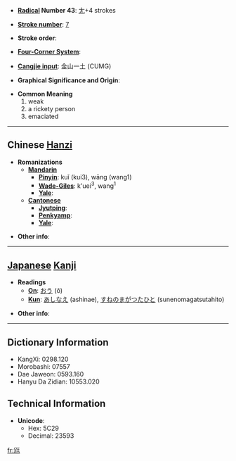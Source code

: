 * '''[[Wiktionary:Chinese radical index| Radical]] Number 43''': [[Wiktionary:Chinese radical index 尢|尢]]+4 strokes

* '''[[Wiktionary:Chinese total strokes index|Stroke number]]''': [[Wiktionary:Chinese total strokes index 7|7]]

* '''Stroke order''': 

* '''[[Wiktionary:Chinese four corner index|Four-Corner System]]''': 

* '''[[Wiktionary:Chinese Cangjie index|Cangjie input]]''': 金山一土 (CUMG)

* '''Graphical Significance and Origin''': 

* '''Common Meaning'''
*#weak
*# a rickety person
*# emaciated


----

== Chinese [[Hanzi]] ==

* '''Romanizations'''
** '''[[Mandarin]]'''
*** '''[[Pinyin]]''': kuǐ (kui3), wāng (wang1)
*** '''[[Wade-Giles]]''': k'uei<sup>3</sup>, wang<sup>1</sup>
*** '''[[Yale]]''': 
** '''[[Cantonese]]'''
*** '''[[Jyutping]]''':
*** '''[[Penkyamp]]''': 
*** '''[[Yale]]''': 

* '''Other info''': 

----

== [[Japanese]] [[Kanji]] ==

* '''Readings'''
** '''[[On]]''': [[おう]] (ō)
** '''[[Kun]]''': [[あしなえ]] (ashinae), [[すねのまがつたひと]] (sunenomagatsutahito)

* '''Other info''':  

----

== Dictionary Information ==

* KangXi: 0298.120
* Morobashi: 07557
* Dae Jaweon: 0593.160
* Hanyu Da Zidian: 10553.020

== Technical Information ==

* '''Unicode''':
** Hex: 5C29
** Decimal: 23593

[[fr:尩]]